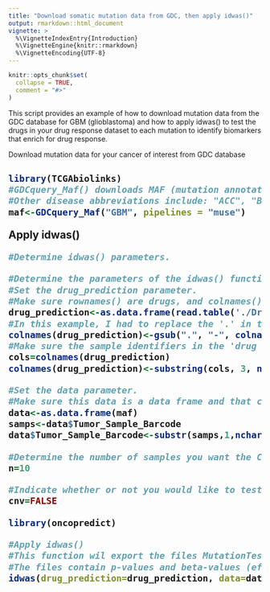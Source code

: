 ```yaml
---
title: "Download somatic mutation data from GDC, then apply idwas()"
output: rmarkdown::html_document
vignette: >
  %\VignetteIndexEntry{Introduction}
  %\VignetteEngine{knitr::rmarkdown}
  %\VignetteEncoding{UTF-8}
---
```


```r
knitr::opts_chunk$set(
  collapse = TRUE,
  comment = "#>"
)
```

This script provides an example of how to download mutation data from the GDC database for GBM (glioblastoma) and
how to apply idwas() to test the drugs in your drug response dataset to each mutation to identify biomarkers that enrich for drug response.

Download mutation data for your cancer of interest from GDC database <h2>
```r
library(TCGAbiolinks)
#GDCquery_Maf() downloads MAF (mutation annotation files) for glioblastoma (GBM).
#Other disease abbreviations include: "ACC", "BLCA", "BRCA", "CESC", "CHOL", "COAD", "COADREAD", "DLBC", "GBM", "GBMLGG", "HNSC", "KICH", "KIPAN", #"KIRC", "KIRP", "LAML", "LGG", "LIHC", "LUAD", "LUSC", "MESO", "OV", "PAAD", "PCPG", "PRAD", "READ", "SARC", "SKCM", "STAD", "STES", "TGCT", "THCA", #"THYM", "UCEC", "UCS", "UVM"
maf<-GDCquery_Maf("GBM", pipelines = "muse")
```

Apply idwas()
```r
#Determine idwas() parameters.

#Determine the parameters of the idwas() function...
#Set the drug_prediction parameter.
#Make sure rownames() are drugs, and colnames() are samples. Also make sure this data is a data frame.
drug_prediction<-as.data.frame(read.table('./DrugPredictions.txt', header=TRUE, row.names=1))
#In this example, I had to replace the '.' in the names of these TCGA samples with '-' so that they are of the same form as samples in the mutation  data (you may not have to do this).
colnames(drug_prediction)<-gsub(".", "-", colnames(drug_prediction), fixed=T)
#Make sure the sample identifiers in the 'drug prediction' data are of similar form as the sample identifiers in the 'data' parameter.
cols=colnames(drug_prediction)
colnames(drug_prediction)<-substring(cols, 3, nchar(cols))

#Set the data parameter.
#Make sure this data is a data frame and that colnames() are samples.
data<-as.data.frame(maf)
samps<-data$Tumor_Sample_Barcode
data$Tumor_Sample_Barcode<-substr(samps,1,nchar(samps)-12)

#Determine the number of samples you want the CNVs to be amplified in. The default is 10.
n=10

#Indicate whether or not you would like to test cnv data. If TRUE, you will test cnv data. If FALSE, you will test mutation data.
cnv=FALSE

library(oncopredict)

#Apply idwas()
#This function wil export the files MutationTestOutput_pVal.txt and #MutationTestOutput_betaVal.txt
#The files contain p-values and beta-values (effect sizes) for each drug-gene association, respectively. 
idwas(drug_prediction=drug_prediction, data=data, n=n, cnv=cnv)
```
